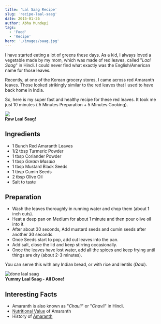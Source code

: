 ```yaml
---
title: 'Lal Saag Recipe'
slug: 'recipe-laal-saag'
date: 2015-01-26
author: Abha Mundepi
tags:
  - 'Food'
  - 'Recipe'
hero: './images/saag.jpg'
---
```


I have started eating a lot of greens these days. As a kid, I always
loved a vegetable made by my mom, which was made of red leaves, called
"_Laal Saag_" in Hindi. I could never find what exactly was the
English/American name for those leaves.

Recently, at one of the Korean grocery stores, I came across red
Amaranth leaves. Those looked strikingly similar to the red leaves that
I used to have back home in India.

So, here is my super fast and healthy recipe for these red leaves. It
took me just 10 minutes ( 5 Minutes Preparation + 5 Minutes Cooking).

<div class='Image__Container'>
  <div class='Image__Medium'>
    <img src='https://res.cloudinary.com/sadanandsingh/image/upload/v1496963333/redSaag_vyrm11.jpg' />
    <figcaption>
      <strong>Raw Laal Saag!</strong>
    </figcaption>
  </div>
</div>

## Ingredients

- 1 Bunch Red Amaranth Leaves
- 1/2 tbsp Turmeric Powder
- 1 tbsp Coriander Powder
- 1 tbsp _Garam Masala_
- 1 tbsp Mustard Black Seeds
- 1 tbsp Cumin Seeds
- 2 tbsp Olive Oil
- Salt to taste

## Preparation

- Wash the leaves thoroughly in running water and chop them (about 1 inch cuts).
- Heat a deep pan on Medium for about 1 minute and then pour olive oil into it.
- After about 30 seconds, Add mustard seeds and cumin seeds after another 30 seconds.
- Once Seeds start to pop, add cut leaves into the pan.
- Add salt, close the lid and keep stirring occasionally.
- Once the leaves have lost water, add all the spices and keep frying until things are dry (about 2-3 minutes).

You can serve this with any Indian bread, or with rice and lentils
(_Daal_).

<div class='Image__Medium'>
  <img
    src='https://res.cloudinary.com/sadanandsingh/image/upload/v1496963333/redSaag_final_ktfqua.jpg'
    alt='done laal saag'
  />
  <figcaption>
    <strong>Yummy Laal Saag - All Done!</strong>
  </figcaption>
</div>

## Interesting Facts

- Amaranth is also known as "_Chauli_" or "_Chavli_" in Hindi.
- [Nutritional Value](https://www.fatsecret.com/calories-nutrition/usda/amaranth-leaves) of Amaranth
- History of [Amaranth](https://en.wikipedia.org/wiki/Amaranth#History)
